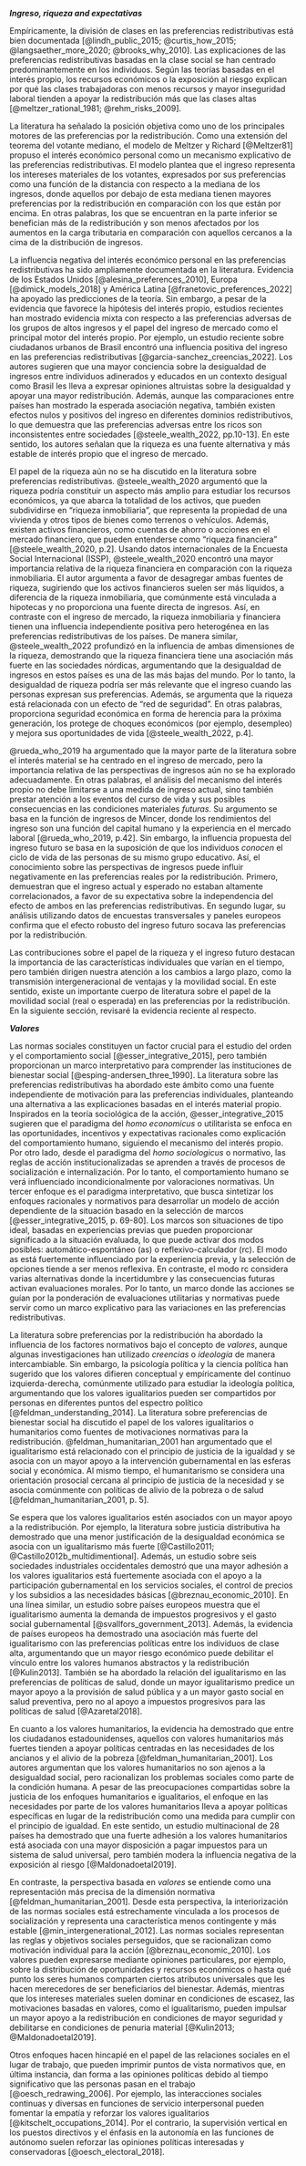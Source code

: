 
**_Ingreso, riqueza and expectativas_**

Empíricamente, la división de clases en las preferencias redistributivas está bien documentada [@lindh_public_2015; @curtis_how_2015; @langsaether_more_2020; @brooks_why_2010]. Las explicaciones de las preferencias redistributivas basadas en la clase social se han centrado predominantemente en los individuos. Según las teorías basadas en el interés propio, los recursos económicos o la exposición al riesgo explican por qué las clases trabajadoras con menos recursos y mayor inseguridad laboral tienden a apoyar la redistribución más que las clases altas [@meltzer_rational_1981; @rehm_risks_2009]. 

La literatura ha señalado la posición objetiva como uno de los principales motores de las preferencias por la redistribución. Como una extensión del teorema del votante mediano, el modelo de Meltzer y Richard [@Meltzer81] propuso el interés económico personal como un mecanismo explicativo de las preferencias redistributivas. El modelo plantea que el ingreso representa los intereses materiales de los votantes, expresados por sus preferencias como una función de la distancia con respecto a la mediana de los ingresos, donde aquellos por debajo de esta mediana tienen mayores preferencias por la redistribución en comparación con los que están por encima. En otras palabras, los que se encuentran en la parte inferior se benefician más de la redistribución y son menos afectados por los aumentos en la carga tributaria en comparación con aquellos cercanos a la cima de la distribución de ingresos.

La influencia negativa del interés económico personal en las preferencias redistributivas ha sido ampliamente documentada en la literatura. Evidencia de los Estados Unidos [@alesina_preferences_2010], Europa [@dimick_models_2018] y América Latina [@franetovic_preferences_2022] ha apoyado las predicciones de la teoría. Sin embargo, a pesar de la evidencia que favorece la hipótesis del interés propio, estudios recientes han mostrado evidencia mixta con respecto a las preferencias adversas de los grupos de altos ingresos y el papel del ingreso de mercado como el principal motor del interés propio. Por ejemplo, un estudio reciente sobre ciudadanos urbanos de Brasil encontró una influencia positiva del ingreso en las preferencias redistributivas [@garcia-sanchez_creencias_2022]. Los autores sugieren que una mayor conciencia sobre la desigualdad de ingresos entre individuos adinerados y educados en un contexto desigual como Brasil les lleva a expresar opiniones altruistas sobre la desigualdad y apoyar una mayor redistribución. Además, aunque las comparaciones entre países han mostrado la esperada asociación negativa, también existen efectos nulos y positivos del ingreso en diferentes dominios redistributivos, lo que demuestra que las preferencias adversas entre los ricos son inconsistentes entre sociedades [@steele_wealth_2022, pp.10-13]. En este sentido, los autores señalan que la riqueza es una fuente alternativa y más estable de interés propio que el ingreso de mercado.

El papel de la riqueza aún no se ha discutido en la literatura sobre preferencias redistributivas. @steele_wealth_2020 argumentó que la riqueza podría constituir un aspecto más amplio para estudiar los recursos económicos, ya que abarca la totalidad de los activos, que pueden subdividirse en "riqueza inmobiliaria", que representa la propiedad de una vivienda y otros tipos de bienes como terrenos o vehículos. Además, existen activos financieros, como cuentas de ahorro o acciones en el mercado financiero, que pueden entenderse como "riqueza financiera" [@steele_wealth_2020, p.2]. Usando datos internacionales de la Encuesta Social Internacional (ISSP), @steele_wealth_2020 encontró una mayor importancia relativa de la riqueza financiera en comparación con la riqueza inmobiliaria. El autor argumenta a favor de desagregar ambas fuentes de riqueza, sugiriendo que los activos financieros suelen ser más líquidos, a diferencia de la riqueza inmobiliaria, que comúnmente está vinculada a hipotecas y no proporciona una fuente directa de ingresos. Así, en contraste con el ingreso de mercado, la riqueza inmobiliaria y financiera tienen una influencia independiente positiva pero heterogénea en las preferencias redistributivas de los países. De manera similar, @steele_wealth_2022 profundizó en la influencia de ambas dimensiones de la riqueza, demostrando que la riqueza financiera tiene una asociación más fuerte en las sociedades nórdicas, argumentando que la desigualdad de ingresos en estos países es una de las más bajas del mundo. Por lo tanto, la desigualdad de riqueza podría ser más relevante que el ingreso cuando las personas expresan sus preferencias. Además, se argumenta que la riqueza está relacionada con un efecto de "red de seguridad". En otras palabras, proporciona seguridad económica en forma de herencia para la próxima generación, los protege de choques económicos (por ejemplo, desempleo) y mejora sus oportunidades de vida [@steele_wealth_2022, p.4].

@rueda_who_2019 ha argumentado que la mayor parte de la literatura sobre el interés material se ha centrado en el ingreso de mercado, pero la importancia relativa de las perspectivas de ingresos aún no se ha explorado adecuadamente. En otras palabras, el análisis del mecanismo del interés propio no debe limitarse a una medida de ingreso actual, sino también prestar atención a los eventos del curso de vida y sus posibles consecuencias en las condiciones materiales _futuras_. Su argumento se basa en la función de ingresos de Mincer, donde los rendimientos del ingreso son una función del capital humano y la experiencia en el mercado laboral [@rueda_who_2019, p.42]. Sin embargo, la influencia propuesta del ingreso futuro se basa en la suposición de que los individuos _conocen_ el ciclo de vida de las personas de su mismo grupo educativo. Así, el conocimiento sobre las perspectivas de ingresos puede influir negativamente en las preferencias reales por la redistribución. Primero, demuestran que el ingreso actual y esperado no estaban altamente correlacionados, a favor de su expectativa sobre la independencia del efecto de ambos en las preferencias redistributivas. En segundo lugar, su análisis utilizando datos de encuestas transversales y paneles europeos confirma que el efecto robusto del ingreso futuro socava las preferencias por la redistribución.

Las contribuciones sobre el papel de la riqueza y el ingreso futuro destacan la importancia de las características individuales que varían en el tiempo, pero también dirigen nuestra atención a los cambios a largo plazo, como la transmisión intergeneracional de ventajas y la movilidad social. En este sentido, existe un importante cuerpo de literatura sobre el papel de la movilidad social (real o esperada) en las preferencias por la redistribución. En la siguiente sección, revisaré la evidencia reciente al respecto.

**_Valores_**

Las normas sociales constituyen un factor crucial para el estudio del orden y el comportamiento social [@esser_integrative_2015], pero también proporcionan un marco interpretativo para comprender las instituciones de bienestar social [@esping-andersen_three_1990]. La literatura sobre las preferencias redistributivas ha abordado este ámbito como una fuente independiente de motivación para las preferencias individuales, planteando una alternativa a las explicaciones basadas en el interés material propio. Inspirados en la teoría sociológica de la acción, @esser_integrative_2015 sugieren que el paradigma del _homo economicus_ o utilitarista se enfoca en las oportunidades, incentivos y expectativas racionales como explicación del comportamiento humano, siguiendo el mecanismo del interés propio. Por otro lado, desde el paradigma del _homo sociologicus_ o normativo, las reglas de acción institucionalizadas se aprenden a través de procesos de socialización e internalización. Por lo tanto, el comportamiento humano se verá influenciado incondicionalmente por valoraciones normativas. Un tercer enfoque es el paradigma interpretativo, que busca sintetizar los enfoques racionales y normativos para desarrollar un modelo de acción dependiente de la situación basado en la selección de marcos [@esser_integrative_2015, p. 69-80]. Los marcos son situaciones de tipo ideal, basadas en experiencias previas que pueden proporcionar significado a la situación evaluada, lo que puede activar dos modos posibles: automático-espontáneo (as) o reflexivo-calculador (rc). El modo as está fuertemente influenciado por la experiencia previa, y la selección de opciones tiende a ser menos reflexiva. En contraste, el modo rc considera varias alternativas donde la incertidumbre y las consecuencias futuras activan evaluaciones morales. Por lo tanto, un marco donde las acciones se guían por la ponderación de evaluaciones utilitarias y normativas puede servir como un marco explicativo para las variaciones en las preferencias redistributivas.

La literatura sobre preferencias por la redistribución ha abordado la influencia de los factores normativos bajo el concepto de _valores_, aunque algunas investigaciones han utilizado _creencias_ o _ideología_ de manera intercambiable. Sin embargo, la psicología política y la ciencia política han sugerido que los valores difieren conceptual y empíricamente del continuo izquierda-derecha, comúnmente utilizado para estudiar la ideología política, argumentando que los valores igualitarios pueden ser compartidos por personas en diferentes puntos del espectro político [@feldman_understanding_2014]. La literatura sobre preferencias de bienestar social ha discutido el papel de los valores igualitarios o humanitarios como fuentes de motivaciones normativas para la redistribución. @feldman_humanitarian_2001 han argumentado que el igualitarismo está relacionado con el principio de justicia de la igualdad y se asocia con un mayor apoyo a la intervención gubernamental en las esferas social y económica. Al mismo tiempo, el humanitarismo se considera una orientación prosocial cercana al principio de justicia de la necesidad y se asocia comúnmente con políticas de alivio de la pobreza o de salud [@feldman_humanitarian_2001, p. 5].

Se espera que los valores igualitarios estén asociados con un mayor apoyo a la redistribución. Por ejemplo, la literatura sobre justicia distributiva ha demostrado que una menor justificación de la desigualdad económica se asocia con un igualitarismo más fuerte [@Castillo2011; @Castillo2012b_multidimentional]. Además, un estudio sobre seis sociedades industriales occidentales demostró que una mayor adhesión a los valores igualitarios está fuertemente asociada con el apoyo a la participación gubernamental en los servicios sociales, el control de precios y los subsidios a las necesidades básicas [@breznau_economic_2010]. En una línea similar, un estudio sobre países europeos muestra que el igualitarismo aumenta la demanda de impuestos progresivos y el gasto social gubernamental [@svallfors_government_2013]. Además, la evidencia de países europeos ha demostrado una asociación más fuerte del igualitarismo con las preferencias políticas entre los individuos de clase alta, argumentando que un mayor riesgo económico puede debilitar el vínculo entre los valores humanos abstractos y la redistribución [@Kulin2013]. También se ha abordado la relación del igualitarismo en las preferencias de políticas de salud, donde un mayor igualitarismo predice un mayor apoyo a la provisión de salud pública y a un mayor gasto social en salud preventiva, pero no al apoyo a impuestos progresivos para las políticas de salud [@Azaretal2018].

En cuanto a los valores humanitarios, la evidencia ha demostrado que entre los ciudadanos estadounidenses, aquellos con valores humanitarios más fuertes tienden a apoyar políticas centradas en las necesidades de los ancianos y el alivio de la pobreza [@feldman_humanitarian_2001]. Los autores argumentan que los valores humanitarios no son ajenos a la desigualdad social, pero racionalizan los problemas sociales como parte de la condición humana. A pesar de las preocupaciones compartidas sobre la justicia de los enfoques humanitarios e igualitarios, el enfoque en las necesidades por parte de los valores humanitarios lleva a apoyar políticas específicas en lugar de la redistribución como una medida para cumplir con el principio de igualdad. En este sentido, un estudio multinacional de 28 países ha demostrado que una fuerte adhesión a los valores humanitarios está asociada con una mayor disposición a pagar impuestos para un sistema de salud universal, pero también modera la influencia negativa de la exposición al riesgo [@Maldonadoetal2019].

En contraste, la perspectiva basada en *valores* se entiende como una representación más precisa de la dimensión normativa [@feldman_humanitarian_2001]. Desde esta perspectiva, la interiorización de las normas sociales está estrechamente vinculada a los procesos de socialización y representa una característica menos contingente y más estable [@min_intergenerational_2012]. Las normas sociales representan las reglas y objetivos sociales perseguidos, que se racionalizan como motivación individual para la acción [@breznau_economic_2010]. Los valores pueden expresarse mediante opiniones particulares, por ejemplo, sobre la distribución de oportunidades y recursos económicos o hasta qué punto los seres humanos comparten ciertos atributos universales que les hacen merecedores de ser beneficiarios del bienestar. Además, mientras que los intereses materiales suelen dominar en condiciones de escasez, las motivaciones basadas en valores, como el igualitarismo, pueden impulsar un mayor apoyo a la redistribución en condiciones de mayor seguridad y debilitarse en condiciones de penuria material [@Kulin2013; @Maldonadoetal2019].


Otros enfoques hacen hincapié en el papel de las relaciones sociales en el lugar de trabajo, que pueden imprimir puntos de vista normativos que, en última instancia, dan forma a las opiniones políticas debido al tiempo significativo que las personas pasan en el trabajo [@oesch_redrawing_2006]. Por ejemplo, las interacciones sociales continuas y diversas en funciones de servicio interpersonal pueden fomentar la empatía y reforzar los valores igualitarios [@kitschelt_occupations_2014]. Por el contrario, la supervisión vertical en los puestos directivos y el énfasis en la autonomía en las funciones de autónomo suelen reforzar las opiniones políticas interesadas y conservadoras [@oesch_electoral_2018].

